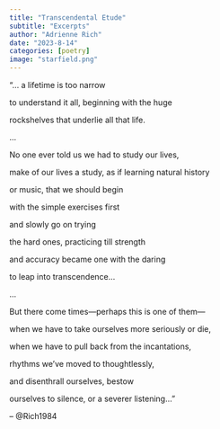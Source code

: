 ```yaml
---
title: "Transcendental Etude"
subtitle: "Excerpts"
author: "Adrienne Rich"
date: "2023-8-14"
categories: [poetry]
image: "starfield.png"
---
```


"... a lifetime is too narrow

to understand it all, beginning with the huge

rockshelves that underlie all that life.

...

No one ever told us we had to study our lives,

make of our lives a study, as if learning natural history

or music, that we should begin

with the simple exercises first

and slowly go on trying 

the hard ones, practicing till strength

and accuracy became one with the daring 

to leap into transcendence...

...

But there come times—perhaps this is one of them—

when we have to take ourselves more seriously or die,

when we have to pull back from the incantations,

rhythms we've moved to thoughtlessly,

and disenthrall ourselves, bestow

ourselves to silence, or a severer listening..."

-- @Rich1984


